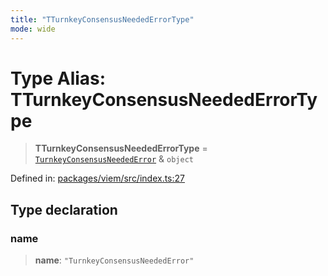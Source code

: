 ```yaml
---
title: "TTurnkeyConsensusNeededErrorType"
mode: wide
---
```

  
# Type Alias: TTurnkeyConsensusNeededErrorType

> **TTurnkeyConsensusNeededErrorType** = [`TurnkeyConsensusNeededError`](../TurnkeyConsensusNeededError/readme) & `object`

Defined in: [packages/viem/src/index.ts:27](https://github.com/tkhq/sdk/blob/d88b5e1f9a6cca8e54e61f8a127aa90fcebeaa2e/packages/viem/src/index.ts#L27)

## Type declaration

### name

> **name**: `"TurnkeyConsensusNeededError"`
